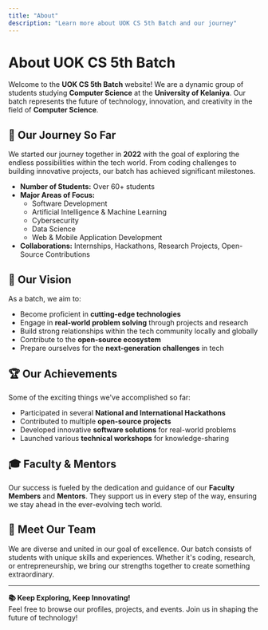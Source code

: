 ```yaml
---
title: "About"
description: "Learn more about UOK CS 5th Batch and our journey"
---
```


# About UOK CS 5th Batch

Welcome to the **UOK CS 5th Batch** website! We are a dynamic group of students studying **Computer Science** at the **University of Kelaniya**. Our batch represents the future of technology, innovation, and creativity in the field of **Computer Science**.

## 🌱 Our Journey So Far  
We started our journey together in **2022** with the goal of exploring the endless possibilities within the tech world. From coding challenges to building innovative projects, our batch has achieved significant milestones.  

- **Number of Students:** Over 60+ students  
- **Major Areas of Focus:**  
  - Software Development  
  - Artificial Intelligence & Machine Learning  
  - Cybersecurity  
  - Data Science  
  - Web & Mobile Application Development  
- **Collaborations:** Internships, Hackathons, Research Projects, Open-Source Contributions  

## 🚀 Our Vision  
As a batch, we aim to:  
- Become proficient in **cutting-edge technologies**  
- Engage in **real-world problem solving** through projects and research  
- Build strong relationships within the tech community locally and globally  
- Contribute to the **open-source ecosystem**  
- Prepare ourselves for the **next-generation challenges** in tech

## 🏆 Our Achievements  
Some of the exciting things we've accomplished so far:  
- Participated in several **National and International Hackathons**
- Contributed to multiple **open-source projects**
- Developed innovative **software solutions** for real-world problems
- Launched various **technical workshops** for knowledge-sharing  

## 🎓 Faculty & Mentors  
Our success is fueled by the dedication and guidance of our **Faculty Members** and **Mentors**. They support us in every step of the way, ensuring we stay ahead in the ever-evolving tech world.

## 👥 Meet Our Team  
We are diverse and united in our goal of excellence. Our batch consists of students with unique skills and experiences. Whether it's coding, research, or entrepreneurship, we bring our strengths together to create something extraordinary.

---

**📚 Keep Exploring, Keep Innovating!**  
Feel free to browse our profiles, projects, and events. Join us in shaping the future of technology!
